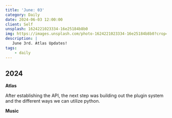 ```yaml
---
title: 'June: 03'
category: Daily
date: 2024-06-03 12:00:00
client: Self
unsplash: 1624221023334-16e25184b8b0
img: https://images.unsplash.com/photo-1624221023334-16e25184b8b0?crop=entropy&cs=srgb&fm=jpg&ixid=MnwzNjM5Nzd8MHwxfHJhbmRvbXx8fHx8fHx8fDE2ODE3NDg2ODY&ixlib=rb-4.0.3&q=85
description: |
   June 3rd. Atlas Updates!
tags:
    - daily
---
```


## 2024

**Atlas**

After establishing the API, the next step was building out the plugin system and the different ways we can utilize python.

**Music**
